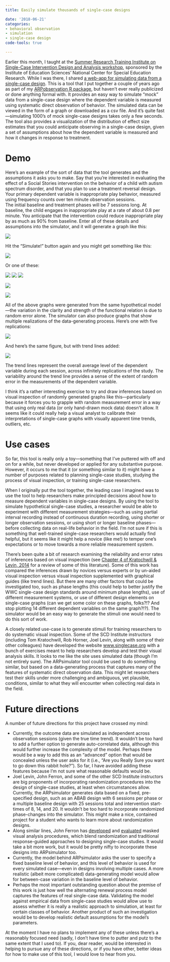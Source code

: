 ```yaml
---
title: Easily simulate thousands of single-case designs

date: '2018-06-21'
categories:
- behavioral observation
- simulation
- single-case design
code-tools: true

---
```


Earlier this month, I taught at the [Summer Research Training Institute on Single-Case Intervention Design and Analysis workshop](https://scdinstitute2018.com/), sponsored by the Institute of Education Sciences' National Center for Special Education Research. 
While I was there, I shared [a web-app for simulating data from a single-case design](https://jepusto.shinyapps.io/ARPsimulator/). 
This is a tool that I put together a couple of years ago as part of my [ARPobservation R package](/software/arpobservation/), but haven't ever really publicized or done anything formal with.
It provides an easy way to simulate "mock" data from a single-case design where the dependent variable is measured using systematic direct observation of behavior.
The simulated data can be viewed in the form of a graph or downloaded as a csv file.
And it's quite fast---simulating 1000's of mock single-case designs takes only a few seconds.
The tool also provides a visualization of the distribution of effect size estimates that you could anticipate observing in a single-case design, given a set of assumptions about how the dependent variable is measured and how it changes in response to treatment. 

# Demo

Here's an example of the sort of data that the tool generates and the assumptions it asks you to make. 
Say that you're interested in evaluating the effect of a Social Stories intervention on the behavior of a child with autism spectrum disorder, and that you plan to use a treatment reversal design.
Your primary dependent variable is inappropriate play behavior, measured using frequency counts over ten minute observation sessions.  
The initial baseline and treatment phases will be 7 sessions long.
At baseline, the child engages in inappropriate play at a rate of about 0.8 per minute. 
You anticipate that the intervention could reduce inappropriate play by as much as 90% from baseline. 
Enter all of these details and assumptions into the simulator, and it will generate a graph like this:

![](/img/Crozier-Tincani-simulated-data-A.png)

Hit the "Simulate!" button again and you might get something like this:

![](/img/Crozier-Tincani-simulated-data-B.png)

Or one of these:

![](/img/Crozier-Tincani-simulated-data-C.png)
![](/img/Crozier-Tincani-simulated-data-A.png)
![](/img/Crozier-Tincani-simulated-data-A.png)

![](/img/Crozier-Tincani-simulated-data-D.png)

![](/img/Crozier-Tincani-simulated-data-E.png)

All of the above graphs were generated from the same hypothetical model---the variation in the  clarity and strength of the functional relation is due to random error alone. 
The simulator can also produce graphs that show multiple realizations of the data-generating process. Here's one with five replications:

![](/img/Crozier-Tincani-simulated-data-5.png)

And here's the same figure, but with trend lines added:

![](/img/Crozier-Tincani-simulated-data-trend.png)

The trend lines represent the overall average level of the dependent variable during each session, across infinitely replications of the study.
The variability around the trend line provides a sense of the extent of random error in the measurements of the dependent variable. 

I think it's a rather interesting exercise to try and draw inferences based on visual inspection of randomly generated graphs like this---particularly because it forces you to grapple with random measurement error in a way that using only real data (or only hand-drawn mock data) doesn't allow.
It seems like it could really help a visual analyst to calibrate their interpretations of single-case graphs with visually apparent time trends, outliers, etc.

# Use cases

So far, this tool is really only a toy---something that I've puttered with off and on for a while, but never developed or applied for any substantive purpose.
However, it occurs to me that it (or something similar to it) might have a number of purposes related to planning single-case studies, studying the process of visual inspection, or training single-case researchers. 

When I originally put the tool together, the leading case I imagined was to use the tool to help researchers make principled decisions about how to measure dependent variables in single-case designs. 
By using the tool to simulate hypothetical single-case studies, a researcher would be able to experiment with different measurement strategies---such as using partial interval recording instead of continuous duration recording, using shorter or longer observation sessions, or using short or longer baseline phases---before collecting data on real-life behavior in the field. 
I'm not sure if this is something that well-trained single-case researchers would actually find helpful, but it seems like it might help a novice (like me!) to temper one's expectations or to move towards a more reliable measurement system. 

There's been quite a bit of research examining the reliability and error rates of inferences based on visual inspection (see [Chapter 4 of Kratochwill & Levin, 2014](http://dx.doi.org/10.1037/14376-004) for a review of some of this literature). 
Some of this work has compared the inferences drawn by novices versus experts or by un-aided visual inspection versus visual inspection supplemented with graphical guides (like trend lines).
But there are many other factors that could be investigated too, such as phase lengths (this could help to better justify the WWC single-case design standards around minimum phase lengths), use of different measurement systems, or use of different design elements on single-case graphs (can we get some color on these graphs, folks?!? And stop plotting 14 different dependent variables on the same graph?!?). 
The simulator would be an easy way to generate the stimuli one would need to do this sort of work. 

A closely related use-case is to generate stimuli for training researchers to do systematic visual inspection. 
Some of the SCD Institute instructors (including Tom Kratochwill, Rob Horner, Joel Levin, along with some of their other colleagues) have developed the website [www.singlecase.org](http://www.singlecase.org) with a bunch of exercises meant to help researchers develop and test their visual analysis skills. 
It looks to me like the site uses simulated data (though I'm not entirely sure). 
The ARPsimulator tool could be used to do something similar, but based on a data-generating process that captures many of the features of systematic direct observation data.
This might let researchers test their skills under more challenging and ambiguous, yet plausible, conditions, similar to what they will encounter when collecting real data in the field.

# Future directions

A number of future directions for this project have crossed my mind:

* Currently, the outcome data are simulated as independent across observation sessions (given the true time trend). It wouldn't be too hard to add a further option to generate auto-correlated data, although this would further increase the complexity of the model. Perhaps there would be a way to add this as an "advanced" option that would be concealed unless the user asks for it (i.e., "Are you Really Sure you want to go down this rabbit hole?"). So far, I have avoided adding these features because I'm not sure what reasonable defaults would be.
* Joel Levin, John Ferron, and some of the other SCD Institute instructors are big proponents of incorporating  randomization procedures into the design of single-case studies, at least when circumstances allow. Currently, the ARPsimulator generates data based on a fixed, pre-specified design, such as an ABAB design with 6 sessions per phase or a multiple baseline design with 25 sessions total and intervention start-times of 8, 14, and 20. It wouldn't be too hard to incorporate randomized phase-changes into the simulator. This might make a nice, contained project for a student who wants to learn more about randomization designs.
* Along similar lines, John Ferron has [developed](https://www.tandfonline.com/doi/abs/10.3200/JEXE.75.1.66-81) and [evaluated](https://doi.org/10.1002/jaba.410) masked visual analysis procedures, which blend randomization and traditional response-guided approaches to designing single-case studies. It would take a bit more work, but it would be pretty nifty to incorporate these designs into ARPsimulator too. 
* Currently, the model behind ARPsimulator asks the user to specify a fixed baseline level of behavior, and this level of behavior is used for every simulated case---even in designs involving multiple cases. A more realistic (albeit more complicated) data-generating model would allow for between-case variation in the baseline level of behavior.
* Perhaps the most important outstanding question about the premise of this work is just how well the alternating renewal process model captures the features of real single-case data. Validating the model against empirical data from single-case studies would allow use to assess whether it is really a realistic approach to simulation, at least for certain classes of behavior. Another product of such an investigation would be to develop realistic default assumptions for the model's parameters. 

At the moment I have no plans to implement any of these unless there's a reasonably focused need (sadly, I don't have time to putter and putz to the same extent that I used to).
If you, dear reader, would be interested in helping to pursue any of these directions, or if you have other, better ideas for how to make use of this tool, I would love to hear from you.
